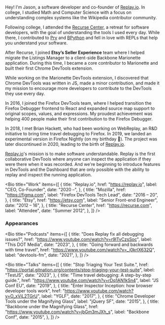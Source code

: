 Hey! I'm Jason, a software developer and co-founder of [Replay.io](http://replay.io/). In college, I studied Math and Computer Science with a focus on understanding complex systems like the Wikipedia contributor community.

Following college, I attended the [Recurse Center](https://www.recurse.com/), a retreat for software developers, with the goal of understanding the tools I used every day. While there, I contributed to [Pry](https://github.com/pry/pry) and [BPython](https://bpython-interpreter.org/) and fell in love with REPLs that help you understand your software.

After Recurse, I joined **Etsy’s Seller Experience** team where I helped migrate the Listings Manager to a client-side Backbone Marionette application. During this time, I became a core contributor to Marionette and built their first Chrome DevTools extension.

While working on the Marionette DevTools extension, I discovered that Chrome DevTools was written in JS, made a minor contribution, and made it my mission to encourage more developers to contribute to the DevTools they use every day.

In 2016, I joined the Firefox DevTools team, where I helped transition the Firefox Debugger frontend to React and expanded source map support to original scopes, values, and expressions. My proudest achievement was helping 400 people make their first contribution to the Firefox Debugger.

In 2018, I met Brian Hackett, who had been working on WebReplay, an R&D initiative to bring time travel debugging to Firefox. In 2019, we landed an experimental version in Firefox Nightly (on my birthday 🎂). The project was later discontinued in 2020, leading to the birth of [Replay.io](http://replay.io/).

[Replay.io](http://replay.io/)'s mission is to make software understandable. Replay is the first collaborative DevTools where anyone can inspect the application if they were there when it was recorded. And we're beginning to introduce features in DevTools and the Dashboard that are only possible with the ability to replay and inspect the running application.

<Bio
  title="Work"
  items={[
    {
      title: "Replay.io",
      href: "https://replay.io",
      label: "CEO, Co-Founder",
      date: "2020 –",
    },
    {
      title: "Mozilla",
      href: "https://figma.com",
      label: "Firefox DevTools Tech Lead",
      date: "2016 – 20",
    },
    {
      title: "Etsy",
      href: "https://etsy.com",
      label: "Senior Front-end Engineer",
      date: "2012 – 16",
    },
    {
      title: "Recurse Center",
      href: "https://recurse.com",
      label: "Attendee",
      date: "Summer 2012",
    },
  ]}
/>

### Appearances



<Bio
  title="Podcasts"
  items={[
    {
      title: "Does Replay fix all debugging issues?",
      href: "https://www.youtube.com/watch?v=r9lTvCzsSoc",
      label: "This DOT Media",
      date: "2023",
    },
    {
      title: "Going forward and backwards with time travel",
      href: "https://www.youtube.com/watch?v=_j0krlX632Q",
      label: "devtools-fm",
      date: "2021",
    },
  ]}
/>


<Bio
  title="Talks"
  items={[
    {
      title: "Stop Triaging Your Test Suite.",
      href: "https://portal.gitnation.org/contents/stop-triaging-your-test-suite",
      label: "TestJS",
      date: "2023",
    },
    {
      title: "Time travel debugging: A step-by-step guide.",
      href: "https://www.youtube.com/watch?v=rDq1AN1kSn4",
      label: "JS Conf EU",
      date: "2019",
    },
    {
      title: "Enter Inspector Inception: how browser developer tools work",
      href: "https://www.youtube.com/watch?v=O_xViL2TGrU",
      label: "YGLF",
      date: "2017",
    },
    {
      title: "Chrome Developer Tools under the Magnifying Glass",
      label: "jQuery SF",
      date: "2015",
    },
    {
      title: "Backbone under the Magnifying Glass",
      href: "https://www.youtube.com/watch?v=jbGm3mJXh_s",
      label: "Backbone Conf",
      date: "2015",
    },
  ]}
/>

